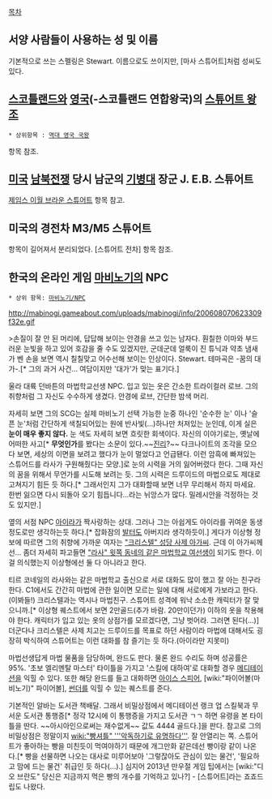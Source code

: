 [[목차]]
== 서양 사람들이 사용하는 성 및 이름 ==
기본적으로 쓰는 스펠링은 Stewart. 이름으로도 쓰이지만, [마사 스튜어트]처럼 성씨도 있다. 

== [[스코틀랜드]]와 [[영국]](-스코틀랜드 연합왕국)의 [[스튜어트 왕조]] ==
 * 상위항목 : [[역대 영국 국왕]]

항목 참조.

== [[미국]] [[남북전쟁]] 당시 남군의 [[기병]]대 장군 J. E.B. 스튜어트 ==
[[제임스 이월 브라운 스튜어트]] 항목 참고.

== 미국의 경전차 M3/M5 스튜어트 ==
항목이 길어져서 분리되었다. [스튜어트 전차] 항목 참조.

== 한국의 온라인 게임 [[마비노기]]의 NPC ==
 * 상위 항목: [[마비노기/NPC]]

http://mabinogi.gameabout.com/uploads/mabinogi/info/200608070623309f32e.gif

>손질이 잘 안 된 머리에, 답답해 보이는 안경을 쓰고 있는 남자다. 훤칠한 이마와 부드러운 눈빛을 하고 있어 호감을 줄 수도 있겠지만, 군데군데 얼룩이 진 튜닉과 약초 냄새가 벤 손을 보면 역시 칠칠맞고 어수선해 보이는 인상이다.
Stewart. 테마곡은 -꿈의 대가-.[* 그의 과거 사건... 여담이지만 '대가'가 맞는 표기다.]

울라 대륙 던바튼의 마법학교선생 NPC. 입고 있는 옷은 간소한 트라이컬러 로브. 그의 취향처럼 그 자신도 수수하게 생겼다. 안경에 로브, 간단한 밤색 머리.

자세히 보면 그의 SCG는 실제 마비노기 선택 가능한 눈중 하나인 '순수한 눈' 이나 '슬픈 눈'처럼 간단하게 색칠되어있는 원에 반사빛(...)하나만 처져있는 눈인데, 이게 실은 '''눈이 매우 좋지 않다.''' 눈 색도 자세히 보면 흐릿한 회색이다. 자신의 이야기로는, 옛날에 어떠한 사고[* '''무엇인가'''를 봤다는 소문이 있다.~~[[진리]]?~~ 다크나이트의 조각을 모으다 보면, 세상의 이면을 보려고 했다가 눈이 멀었다고 언급됀다. 이런 암흑에 빠져있는 스튜어드를 라사가 구원해줬다는 모양.]로 눈의 시력을 거의 잃어버렸다 한다. 그때 자신의 꿈을 위해서 무언가를 시도해 보려는 듯. 그의 시력은 드루이드의 마법으로도 제대로 고쳐지기 힘든 듯 하다.[* 그래서인지 그가 대화할때 보면 너무 무리해서 하지 마세요. 한번 잃으면 다시 되돌아 오기 힘듭니다...라는 뉘앙스가 많다. 밀레시안을 걱정하는 것도 있지만.]

옆의 서점 NPC [[아이라]]가 짝사랑하는 상대. 그러나 그는 아쉽게도 아이라를 귀여운 동생 정도로만 생각하는듯 하다.[* 잡화잠의 [[발터]]도 아버지라 생각하듯이.]
게다가 이상형 정보에 따르면 그의 취향에 가까운 여자는 [["크리스텔" 성당 사제 아가씨]]. 근데 이 아가씨께선... 좀더 자세히 파고들면 [["라사" 윗쪽 동네의 같은 마법학교 여선생]]이 되기도 한다. 이걸 의식했는지 이상형에선 둘 다 아니라고 한다.

티르 코네일의 라사와는 같은 마법학교 출신으로 서로 대화도 많이 했고 잘 아는 친구라 한다. C1에서도 간간히 마법에 관한 일이면 모르는 일에 대해 서로에게 가보라고 한다.(이봐들!)
크리스텔과는 역시나 마법친구. 스튜어트 성격에 워낙 소소한 캐릭터가 잘 맞으니까.[* 이상형 퀘스트에서 보면 2만골드(추가 바람. 20만이던가) 이하의 옷을 착용해야 한다. 캐릭터가 입고 있는 옷의 상점가를 모르겠다면, 그냥 벗어라. 그러면 된다(...)] 더군다나 크리스텔은 사제 치고는 드루이드를 목표로 하던 사람이라 마법에 대해서도 굉장히 박식하여 스튜어트는 이런 대화를 참 즐기는 듯 하다.(아이라만 지못미)

마법선생답게 마법 물품을 담당하며, 완드도 판다. 물론 완드 수리도 하며 성공률은 95%.
'초보 엘리멘탈 마스터' 타이틀을 가지고 '스킬에 대하여'로 대화할 경우 [[메디테이션]]을 익힐 수 있다. 또한 해당 완드를 들고 대화하면 [[아이스 스피어]], [wiki:"파이어볼(마비노기)" 파이어볼], [[썬더]]를 익힐 수 있는 퀘스트를 준다.

기본적인 알바는 도서관 책배달. 그래서 비밀상점에서 메디테이션 랭크 업 스킬북과 무서운 도서관 통행증[* 정각 12시에 이 통행증을 가지고 도서관 ㄱㄱ 하면 유령을 본 타이틀을 딴다. ~~아시아인으로써는 재수없게~~ 값도 4444 골드다.]을 판다. 참고로 그의 비밀상점은 정말이지 [[wiki:"빵셔틀" '''악독하기로 유명하다''']]. 잘 안열리는 쪽. 스튜어트가 좋아하는 빵을 미친듯이 먹여야하기 때문에 개그만화 같은데선 빵이랑 같이 나온다.[* 빵을 선물하면 나오는 대사로 미루어보아 '그렇잖아도 관심이 있는 물건', '필요하고 맘에 드는 물건' 취급인 듯 하다(...).]   심지어 2013년 만우절 게임 팁에서는 [wiki:"디오 브란도" 당신은 지금까지 먹은 빵의 개수를 기억하고 있나?] - [스튜어트]라는 죠죠드립도 나왔다.
